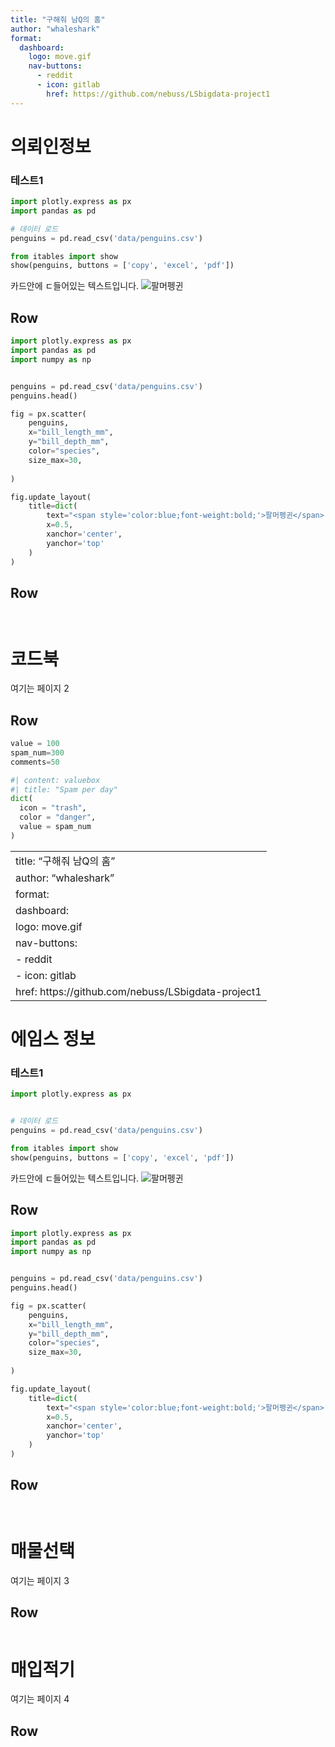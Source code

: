 ```yaml
---
title: "구해줘 남Q의 홈"
author: "whaleshark"
format: 
  dashboard:
    logo: move.gif
    nav-buttons:
      - reddit
      - icon: gitlab
        href: https://github.com/nebuss/LSbigdata-project1
---
```



# 의뢰인정보
###  테스트1 {.tabset}

```python
import plotly.express as px
import pandas as pd

# 데이터 로드
penguins = pd.read_csv('data/penguins.csv')

from itables import show
show(penguins, buttons = ['copy', 'excel', 'pdf'])


```

::: {.card title="My Title"}
카드안에 ㄷ들어있는 텍스트입니다.
![팔머펭귄](penguins.png)
:::


## Row {height=70%}

```python
import plotly.express as px
import pandas as pd
import numpy as np


penguins = pd.read_csv('data/penguins.csv')
penguins.head()

fig = px.scatter(
    penguins,
    x="bill_length_mm",
    y="bill_depth_mm",
    color="species",
    size_max=30,
    
)

fig.update_layout(
    title=dict(
        text="<span style='color:blue;font-weight:bold;'>팔머펭귄</span>",  # HTML 태그를 문자열로 처리
        x=0.5, 
        xanchor='center',
        yanchor='top'
    )
)
```

## Row {height=30%}

```python

```

```python
```


# 코드북

여기는 페이지 2

## Row 

```python

value = 100
spam_num=300
comments=50

```


```python
#| content: valuebox
#| title: "Spam per day"
dict(
  icon = "trash",
  color = "danger",
  value = spam_num
)
```


---
title: "구해줘 남Q의 홈"
author: "whaleshark"
format: 
  dashboard:
    logo: move.gif
    nav-buttons:
      - reddit
      - icon: gitlab
        href: https://github.com/nebuss/LSbigdata-project1
---


# 에임스 정보
###  테스트1 {.tabset}

```python
import plotly.express as px


# 데이터 로드
penguins = pd.read_csv('data/penguins.csv')

from itables import show
show(penguins, buttons = ['copy', 'excel', 'pdf'])


```

::: {.card title="My Title"}
카드안에 ㄷ들어있는 텍스트입니다.
![팔머펭귄](penguins.png)
:::


## Row {height=70%}

```python
import plotly.express as px
import pandas as pd
import numpy as np


penguins = pd.read_csv('data/penguins.csv')
penguins.head()

fig = px.scatter(
    penguins,
    x="bill_length_mm",
    y="bill_depth_mm",
    color="species",
    size_max=30,
    
)

fig.update_layout(
    title=dict(
        text="<span style='color:blue;font-weight:bold;'>팔머펭귄</span>",  # HTML 태그를 문자열로 처리
        x=0.5, 
        xanchor='center',
        yanchor='top'
    )
)
```

## Row {height=30%}

```python

```

```python
```


# 매물선택
여기는 페이지 3

## Row 

```python

```





# 매입적기

여기는 페이지 4

## Row 

```python

```
